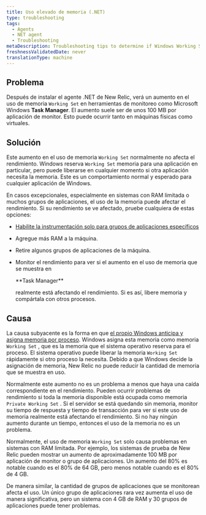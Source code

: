 ```yaml
---
title: Uso elevado de memoria (.NET)
type: troubleshooting
tags:
  - Agents
  - NET agent
  - Troubleshooting
metaDescription: Troubleshooting tips to determine if Windows Working Set memory usage is a concern after you install New Relic's .NET agent for your app.
freshnessValidatedDate: never
translationType: machine
---
```


## Problema

Después de instalar el agente .NET de New Relic, verá un aumento en el uso de memoria `Working Set` en herramientas de monitoreo como Microsoft Windows <DNT>**Task Manager**</DNT>. El aumento suele ser de unos 100 MB por aplicación de monitor. Esto puede ocurrir tanto en máquinas físicas como virtuales.

## Solución

Este aumento en el uso de memoria `Working Set` normalmente no afecta el rendimiento. Windows reserva `Working Set` memoria para una aplicación en particular, pero puede liberarse en cualquier momento si otra aplicación necesita la memoria. Este es un comportamiento normal y esperado para cualquier aplicación de Windows.

En casos excepcionales, especialmente en sistemas con RAM limitada o muchos grupos de aplicaciones, el uso de la memoria puede afectar el rendimiento. Si su rendimiento se ve afectado, pruebe cualquiera de estas opciones:

* [Habilite la instrumentación solo para grupos de aplicaciones específicos](/docs/agents/net-agent/configuration/net-agent-configuration#include_exclude_apps)

* Agregue más RAM a la máquina.

* Retire algunos grupos de aplicaciones de la máquina.

* Monitor el rendimiento para ver si el aumento en el uso de memoria que se muestra en

  <DNT>
    **Task Manager**
  </DNT>

  realmente está afectando el rendimiento. Si es así, libere memoria y compártala con otros procesos.

## Causa

La causa subyacente es la forma en que [el propio Windows anticipa y asigna memoria por proceso](https://docs.microsoft.com/en-us/windows/win32/memory/working-set). Windows asigna esta memoria como memoria `Working Set` , que es la memoria que el sistema operativo reserva para el proceso. El sistema operativo puede liberar la memoria `Working Set` rápidamente si otro proceso la necesita. Debido a que Windows decide la asignación de memoria, New Relic no puede reducir la cantidad de memoria que se muestra en uso.

Normalmente este aumento no es un problema a menos que haya una caída correspondiente en el rendimiento. Pueden ocurrir problemas de rendimiento si toda la memoria disponible está ocupada como memoria `Private Working Set` . Si el servidor se está quedando sin memoria, monitor su tiempo de respuesta y tiempo de transacción para ver si este uso de memoria realmente está afectando el rendimiento. Si no hay ningún aumento durante un tiempo, entonces el uso de la memoria no es un problema.

Normalmente, el uso de memoria `Working Set` solo causa problemas en sistemas con RAM limitada. Por ejemplo, los sistemas de prueba de New Relic pueden mostrar un aumento de aproximadamente 100 MB por aplicación de monitor o grupo de aplicaciones. Un aumento del 80% es notable cuando es el 80% de 64 GB, pero menos notable cuando es el 80% de 4 GB.

De manera similar, la cantidad de grupos de aplicaciones que se monitorean afecta el uso. Un único grupo de aplicaciones rara vez aumenta el uso de manera significativa, pero un sistema con 4 GB de RAM y 30 grupos de aplicaciones puede tener problemas.
